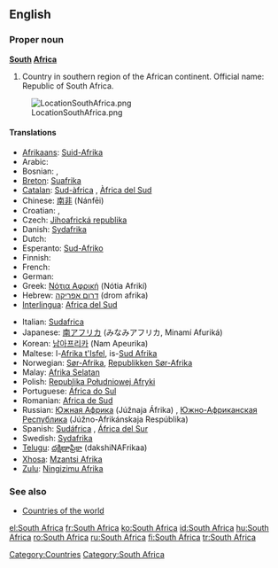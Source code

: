 {{wikipedia}}
==English==

===Proper noun===
'''[[South]] [[Africa]]'''

# Country in southern region of the African continent. Official name: Republic of South Africa.
[[Image:LocationSouthAfrica.png]]

====Translations====
{{top}}
*[[Afrikaans]]: [[Suid-Afrika]]
*Arabic: {{ARchar|[[جنوب افريقيا]]}} {{unicode|(janúb ’afríqiya)}} {{f}}
*Bosnian: {{t-|bs|Južnoafrička Republika|f}}, {{t-|bs|Južna Afrika|f}}
*[[Breton]]: [[Suafrika]]
*[[Catalan]]: [[Sud-àfrica]] {{f}}, [[Àfrica del Sud]] {{f}}
*Chinese: [[南非]] (Nánfēi)
*Croatian: {{t-|hr|Južnoafrička Republika|f}}, {{t-|hr|Južna Afrika|f}}
*Czech: [[Jihoafrická republika#Czech|Jihoafrická republika]] {{f}}
*Danish: [[Sydafrika]]
* Dutch: {{t+|nl|Zuid-Afrika}}
*Esperanto: [[Sud-Afriko]]
* Finnish: {{t+|fi|Etelä-Afrikka}}
* French: {{t+|fr|Afrique du Sud|f}}
* German: {{t+|de|Südafrika|n}}
*Greek: [[Νότια Αφρική]] (Nótia Afrikí) {{f}}
*Hebrew: [[דרום אפריקה]] (drom afrika)
*[[Interlingua]]: [[Africa del Sud]]
{{mid}}
*Italian: [[Sudafrica]] {{m}}
*Japanese: [[南アフリカ]] (みなみアフリカ, Minamí Afuriká)
*Korean: [[남아프리카]] (Nam Apeurika)
*Maltese: l-[[Afrika t'Isfel]], is-[[Sud Afrika]]
*Norwegian: [[Sør-Afrika]], [[Republikken Sør-Afrika]]
*Malay: [[Afrika Selatan]]
*Polish: [[Republika Południowej Afryki]] {{f}}
*Portuguese: [[África do Sul]] {{f}}
*Romanian: [[Africa de Sud]] {{f}}
*Russian: [[Южная Африка]] (Júžnaja Áfrika) {{f}}, [[Южно-Африканская Республика]] (Júžno-Afrikánskaja Respúblika) {{f}}
*Spanish: [[Sudáfrica]] {{f}}, [[África del Sur]] {{f}}
*Swedish: [[Sydafrika]]
*[[Telugu]]: [[దక్షిణాఫ్రికా]] (dakshiNAFrikaa)
*[[Xhosa]]: [[Mzantsi Afrika]]
*[[Zulu]]: [[Ningizimu Afrika]]
{{bottom}}

===See also===
*[[Countries of the world]]

[[Category:Countries]]
[[Category:South Africa]]

[[el:South Africa]]
[[fr:South Africa]]
[[ko:South Africa]]
[[id:South Africa]]
[[hu:South Africa]]
[[ro:South Africa]]
[[ru:South Africa]]
[[fi:South Africa]]
[[tr:South Africa]]